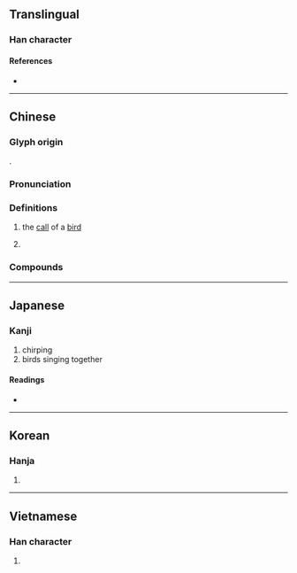 {{also|嘤}}
{{character info/new}}
==Translingual==

===Han character===
{{Han char|rn=30|rad=口|as=17|sn=20|four=66044|canj=RBCV|ids=⿰口嬰}}

====References====
* {{Han ref|kx=0214.110|dkj=04592|dj=0437.020|hdz=10704.010|uh=56B6|ud=22198|bh=C458|bd=50264}}

----

==Chinese==
{{zh-forms|s=嘤}}

===Glyph origin===
{{Han etym}}
{{Han compound|口|嬰|c1=s|c2=p|t1=mouth|ls=psc}}. 

===Pronunciation===
{{zh-pron
|m=yīng
|c=jing1
|mc=y
|oc=y
|cat=
}}

===Definitions===
{{zh-hanzi}}

# {{lb|zh|onomatopoeia}} the [[call]] of a [[bird]]
# {{lb|zh|onomatopoeia}} {{rfdef|zh}}

===Compounds===
{{zh-der|嚘嚶|嚶嚀|嚶鳴求友|嚶嚶}}

----

==Japanese==

===Kanji===
{{ja-kanji|grade=|rs=口17}}

# chirping
# birds singing together

====Readings====
* {{ja-readings|on=[[おう]] (ō)|kun=[[なく]] (naku)}}

----

==Korean==

===Hanja===
{{ko-hanja|hangeul=앵|rv=aeng|mr=aeng}}

# {{rfdef|ko|sort=口17}}

----

==Vietnamese==

===Han character===
{{vi-hantu|[[inh]]|rs=口17}}

# {{rfdef|vi|sort=口17}}